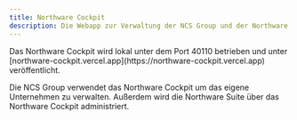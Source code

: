 ```yaml
---
title: Northware Cockpit
description: Die Webapp zur Verwaltung der NCS Group und der Northware Suite
---
```


<Callout type="info">
    Das Northware Cockpit wird lokal unter dem Port 40110 betrieben und unter [northware-cockpit.vercel.app](https://northware-cockpit.vercel.app) veröffentlicht.
</Callout>

Die NCS Group verwendet das Northware Cockpit um das eigene Unternehmen zu verwalten. Außerdem wird die Northware Suite über das Northware Cockpit administriert.
